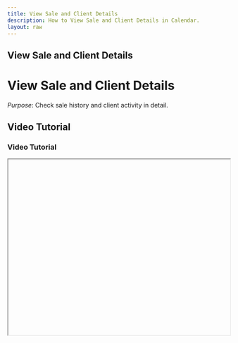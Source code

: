 ```yaml
---
title: View Sale and Client Details
description: How to View Sale and Client Details in Calendar.
layout: raw
---
```



<div className="mdx-content">

## View Sale and Client Details

<h1 className="text-3xl font-bold text-gray-900 mb-4">View Sale and Client Details</h1>  

*Purpose*: Check sale history and client activity in detail.

## Video Tutorial

<h3 className="text-xl font-medium text-gray-800 mb-2">Video Tutorial</h3>

<iframe
  width="100%"
  height="400"
  title="View sale and client details tutorial"
  allowFullScreen
  className="rounded-lg"
/>

---

## Steps:

<h2 className="text-2xl font-semibold text-gray-800 mt-8 mb-4">Step-by-step Instructions</h2>

❶ **View Sale Details**  
Click on **Sale ID**.  
The detail panel shows:
- Services/products sold  
- Membership or voucher details  
- Tax, discount, payment, and activity log  

❷ **View Client Details**  
Click on **Client Name**.  
Panel shows:
- Contact info  
- Purchase history  
- Memberships, vouchers, and usage history  

---

**Tip for First-Time Users**:  
Use this feature to understand client purchasing behavior and follow up on sales insights.

<div className="space-y-4 mt-6">

<div className="my-10 border-t border-gray-200" />

## More questions about this

<h3 className="text-xl font-semibold text-black mb-4 mt-10"> More questions about this?</h3>
</div>
<div className="space-y-4 mt-6">
  <details className="bg-white rounded-md p-4 border border-gray-300">
  <summary
    className="font-medium text-base text-gray-900"
    style={{
      backgroundColor: 'transparent',
      outline: 'none',
      cursor: 'pointer',
      userSelect: 'none',
      listStyle: 'none',
    }}
  >Can I see past purchases of a client?</summary>
   <p className="mt-2 text-sm text-gray-700">
      Yes, client panels show their complete purchase and activity history.
    </p>
  </details>

  <details className="bg-white rounded-md p-4 border border-gray-300">
  <summary
    className="font-medium text-base text-gray-900"
    style={{
      backgroundColor: 'transparent',
      outline: 'none',
      cursor: 'pointer',
      userSelect: 'none',
      listStyle: 'none',
    }}
  >Can I export these details?</summary>
    <p className="mt-2 text-sm text-gray-700">
      You can export sales reports from the Reports section for deeper insights.
    </p>
  </details>
</div>
</div>

---

<div className="space-y-4 mt-6">

<div className="my-10 border-t border-gray-200" />

<div className="mdx-content mt-10">

Was this article helpful?

<div style={{ display: 'flex', gap: '1rem' }}>
  <button style={{ padding: '0.5rem', borderRadius: '9999px', backgroundColor: '#f0f0f0' }}>
    👍
  </button>
  <button style={{ padding: '0.5rem', borderRadius: '9999px', backgroundColor: '#f0f0f0' }}>
    👎
  </button>
</div>
</div>

---
</div>
